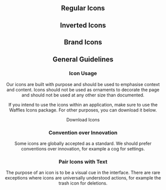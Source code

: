 

<Header
  pageTitle="Icons"
  overview="Our icons are designed to fit within the visual language of our design system."
/>

<Section>

## Regular Icons

<IconsGrid variant="regular" />

</Section>

<Section>

## Inverted Icons

<IconsGrid variant="inverted" />

</Section>

<Section>

## Brand Icons

<IconsGrid variant="brand" />

</Section>

<Section>

## General Guidelines

### Icon Usage

Our icons are built with purpose and should be used to emphasise context and content. Icons should not be used as ornaments to decorate the page and should not be used at any other size than documented.

If you intend to use the icons within an application, make sure to use the Waffles Icons package.
For other purposes, you can download it below.

<DownloadButton href="/downloads/icons.zip" download="icons.zip">Download Icons</DownloadButton>

### Convention over Innovation

Some icons are globally accepted as a standard. We should prefer conventions over innovation, for example a cog for settings.

### Pair Icons with Text

The purpose of an icon is to be a visual cue in the interface. There are rare exceptions where icons are universally understood actions, for example the trash icon for deletions.

</Section>
